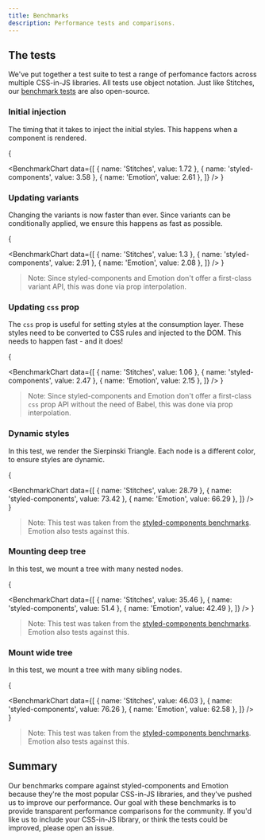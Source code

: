 ```yaml
---
title: Benchmarks
description: Performance tests and comparisons.
---
```


## The tests

We've put together a test suite to test a range of perfomance factors across multiple CSS-in-JS libraries. All tests use object notation. Just like Stitches, our [benchmark tests](https://github.com/modulz/stitches-bench) are also open-source.

### Initial injection

The timing that it takes to inject the initial styles. This happens when a component is rendered.

{

<BenchmarkChart
  data={[
    { name: 'Stitches', value: 1.72 },
    { name: 'styled-components', value: 3.58 },
    { name: 'Emotion', value: 2.61 },
  ]}
/>
}

### Updating variants

Changing the variants is now faster than ever. Since variants can be conditionally applied, we ensure this happens as fast as possible.

{

<BenchmarkChart
  data={[
    { name: 'Stitches', value: 1.3 },
    { name: 'styled-components', value: 2.91 },
    { name: 'Emotion', value: 2.08 },
  ]}
/>
}

> Note: Since styled-components and Emotion don't offer a first-class variant API, this was done via prop interpolation.

### Updating `css` prop

The `css` prop is useful for setting styles at the consumption layer. These styles need to be converted to CSS rules and injected to the DOM. This needs to happen fast - and it does!

{

<BenchmarkChart
  data={[
    { name: 'Stitches', value: 1.06 },
    { name: 'styled-components', value: 2.47 },
    { name: 'Emotion', value: 2.15 },
  ]}
/>
}

> Note: Since styled-components and Emotion don't offer a first-class `css` prop API without the need of Babel, this was done via prop interpolation.

### Dynamic styles

In this test, we render the Sierpinski Triangle. Each node is a different color, to ensure styles are dynamic.

{

<BenchmarkChart
  data={[
    { name: 'Stitches', value: 28.79 },
    { name: 'styled-components', value: 73.42 },
    { name: 'Emotion', value: 66.29 },
  ]}
/>
}

> Note: This test was taken from the [styled-components benchmarks](https://github.com/styled-components/styled-components/tree/main/packages/benchmarks). Emotion also tests against this.

### Mounting deep tree

In this test, we mount a tree with many nested nodes.

{

<BenchmarkChart
  data={[
    { name: 'Stitches', value: 35.46 },
    { name: 'styled-components', value: 51.4 },
    { name: 'Emotion', value: 42.49 },
  ]}
/>
}

> Note: This test was taken from the [styled-components benchmarks](https://github.com/styled-components/styled-components/tree/main/packages/benchmarks). Emotion also tests against this.

### Mount wide tree

In this test, we mount a tree with many sibling nodes.

{

<BenchmarkChart
  data={[
    { name: 'Stitches', value: 46.03 },
    { name: 'styled-components', value: 76.26 },
    { name: 'Emotion', value: 62.58 },
  ]}
/>
}

> Note: This test was taken from the [styled-components benchmarks](https://github.com/styled-components/styled-components/tree/main/packages/benchmarks). Emotion also tests against this.

## Summary

Our benchmarks compare against styled-components and Emotion because they're the most popular CSS-in-JS libraries, and they've pushed us to improve our performance. Our goal with these benchmarks is to provide transparent performance comparisons for the community. If you'd like us to include your CSS-in-JS library, or think the tests could be improved, please open an issue.
